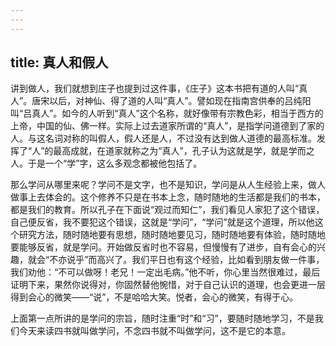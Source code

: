 ```yaml
---
---
---
```

title: 真人和假人
---




讲到做人，我们就想到庄子也提到过这件事，《庄子》这本书把有道的人叫“真人”。唐宋以后，对神仙、得了道的人叫“真人”。譬如现在指南宫供奉的吕纯阳叫“吕真人”。如今的人听到“真人”这个名称，就好像带有宗教色彩，相当于西方的上帝，中国的仙、佛一样。实际上过去道家所谓的“真人”，是指学问道德到了家的人。与这名词对称的叫假人，假人还是人，不过没有达到做人道德的最高标准。发挥了“人”的最高成就，在道家就称之为“真人”，孔子认为这就是学，就是学而之人。于是一个“学”字，这么多观念都被他包括了。

那么学问从哪里来呢？学问不是文字，也不是知识，学问是从人生经验上来，做人做事上去体会的。这个修养不只是在书本上念，随时随地的生活都是我们的书本，都是我们的教育。所以孔子在下面说“观过而知仁”，我们看见人家犯了这个错误，自己便反省，我不要犯这个错误，这就是“学问”，“学问”就是这个道理，所以他这个研究方法，随时随地要有思想，随时随地要见习，随时随地要有体验，随时随地要能够反省，就是学问。开始做反省时也不容易，但慢慢有了进步，自有会心的兴趣，就会“不亦说乎”而高兴了。我们平日也有这个经验，比如看到朋友做一件事，我们劝他：“不可以做呀！老兄！一定出毛病。”他不听，你心里当然很难过，最后证明下来，果然你说得对，你固然替他惋惜，对于自己认识的道理，也会更进一层得到会心的微笑——“说”，不是哈哈大笑。悦者，会心的微笑，有得于心。

上面第一点所讲的是学问的宗旨，随时注重“时”和“习”，要随时随地学习，不是我们今天来读四书就叫做学问，不念四书就不叫做学问，这不是它的本意。